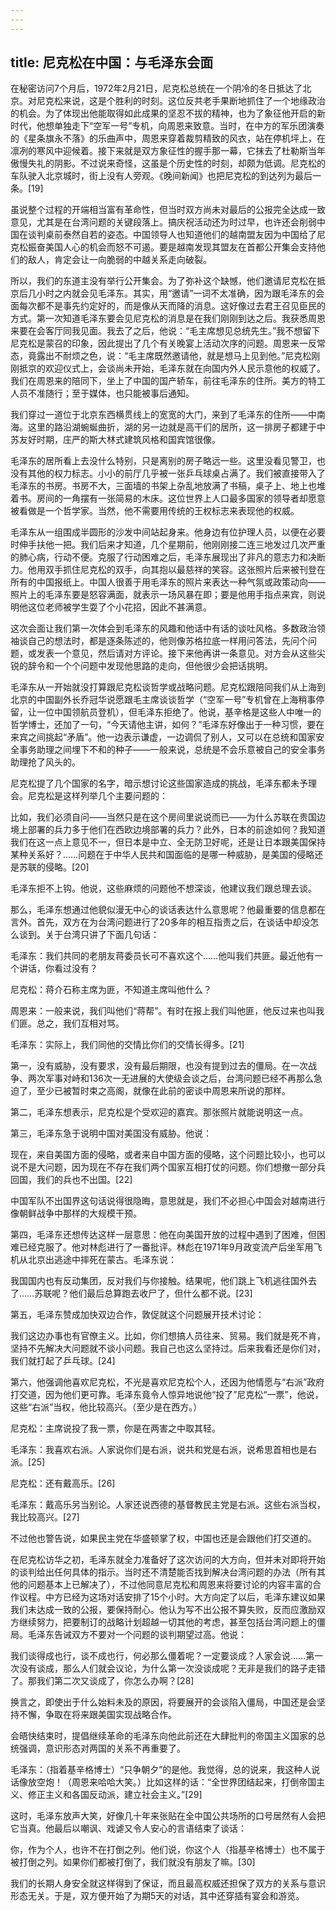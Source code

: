 ```yaml
---
---
---
```

title: 尼克松在中国：与毛泽东会面
---




在秘密访问7个月后，1972年2月21日，尼克松总统在一个阴冷的冬日抵达了北京。对尼克松来说，这是个胜利的时刻。这位反共老手果断地抓住了一个地缘政治的机会。为了体现出他能取得如此成果的坚忍不拔的精神，也为了象征他开启的新时代，他想单独走下“空军一号”专机，向周恩来致意。当时，在中方的军乐团演奏的《星条旗永不落》的乐曲声中，周恩来穿着裁剪精致的风衣，站在停机坪上，在凛冽的寒风中迎候着。接下来就是双方象征性的握手那一幕，它抹去了杜勒斯当年傲慢失礼的阴影。不过说来奇怪，这虽是个历史性的时刻，却颇为低调。尼克松的车队驶入北京城时，街上没有人旁观。《晚间新闻》也把尼克松的到达列为最后一条。[19]

虽说整个过程的开端相当富有革命性，但当时双方尚未对最后的公报完全达成一致意见，尤其是在台湾问题的关键段落上。搞庆祝活动还为时过早，也许还会削弱中国在谈判桌前泰然自若的姿态。中国领导人也知道他们的越南盟友因为中国给了尼克松振奋美国人心的机会而怒不可遏。要是越南发现其盟友在首都公开集会支持他们的敌人，肯定会让一向脆弱的中越关系走向破裂。

所以，我们的东道主没有举行公开集会。为了弥补这个缺憾，他们邀请尼克松在抵京后几小时之内就会见毛泽东。其实，用“邀请”一词不太准确，因为跟毛泽东的会面每次都不是事先约定好的，而是像从天而降的消息。这好像过去君王召见臣民的方式。第一次知道毛泽东要会见尼克松的消息是在我们刚刚到达之后。我获悉周恩来要在会客厅同我见面。我去了之后，他说：“毛主席想见总统先生。”我不想留下尼克松是蒙召的印象，因此提出了几个有关晚宴上活动次序的问题。周恩来一反常态，竟露出不耐烦之色，说：“毛主席既然邀请他，就是想马上见到他。”尼克松刚刚抵京的欢迎仪式上，会谈尚未开始，毛泽东就在向国内外人民示意他的权威了。我们在周恩来的陪同下，坐上了中国的国产轿车，前往毛泽东的住所。美方的特工人员不准随行；至于媒体，也只能被事后通知。

我们穿过一道位于北京东西横贯线上的宽宽的大门，来到了毛泽东的住所——中南海。这里的路沿湖蜿蜒曲折，湖的另一边就是高干们的居所，这一排房子都建于中苏友好时期，庄严的斯大林式建筑风格和国宾馆很像。

毛泽东的居所看上去没什么特别，只是离别的房子略远一些。这里没看见警卫，也没有其他的权力标志。小小的前厅几乎被一张乒乓球桌占满了。我们被直接带入了毛泽东的书房。书房不大，三面墙的书架上杂乱地放满了书稿，桌子上、地上也堆着书。房间的一角摆有一张简易的木床。这位世界上人口最多国家的领导者却愿意被看做是一个哲学家。当然，他不需要用传统的王权标志来表现他的权威。

毛泽东从一组围成半圆形的沙发中间站起身来。他身边有位护理人员，以便在必要时伸手扶他一把。我们后来才知道，几个星期前，他刚刚接二连三地发过几次严重的肺心病，行动不便。克服了行动困难之后，毛泽东展现出了非凡的意志力和决断力。他用双手抓住尼克松的双手，向其抱以最慈祥的笑容。这张照片后来被刊登在所有的中国报纸上。中国人很善于用毛泽东的照片来表达一种气氛或政策动向——照片上的毛泽东要是怒容满面，就表示一场风暴在即；要是他用手指点来宾，则说明他这位老师被学生耍了个小花招，因此不甚满意。

这次会面让我们第一次体会到毛泽东的风趣和他话中有话的谈吐风格。多数政治领袖谈自己的想法时，都是逐条陈述的，他则像苏格拉底一样用问答法，先问个问题，或发表一个意见，然后请对方评论。接下来他再讲一条意见。对方会从这些尖锐的辞令和一个个问题中发现他思路的走向，但他很少会把话挑明。

毛泽东从一开始就没打算跟尼克松谈哲学或战略问题。尼克松跟陪同我们从上海到北京的中国副外长乔冠华说愿跟毛主席谈谈哲学（“空军一号”专机曾在上海稍事停留，让一位中国领航员登机），但毛泽东拒绝了。他说，基辛格是这些人中唯一的哲学博士，还加了一句，“今天请他主讲，如何？”毛泽东好像出于一种习惯，要在来宾之间挑起“矛盾”。他一边表示谦虚，一边调侃了别人，又可以在总统和国家安全事务助理之间埋下不和的种子——一般来说，总统是不会乐意被自己的安全事务助理抢了风头的。

尼克松提了几个国家的名字，暗示想讨论这些国家造成的挑战，毛泽东都未予理会。尼克松是这样列举几个主要问题的：

比如，我们必须自问——当然只是在这个房间里说说而已——为什么苏联在贵国边境上部署的兵力多于他们在西欧边境部署的兵力？此外，日本的前途如何？我知道我们在这一点上意见不一，但日本是中立、全无防卫好呢，还是让日本跟美国保持某种关系好？……问题在于中华人民共和国面临的是哪一种威胁，是美国的侵略还是苏联的侵略。[20]

毛泽东拒不上钩。他说，这些麻烦的问题他不想深谈，他建议我们跟总理去谈。

那么，毛泽东想通过他貌似漫无中心的谈话表达什么意思呢？他最重要的信息都在言外。首先，双方在为台湾问题进行了20多年的相互指责之后，在谈话中却没怎么谈到。关于台湾只讲了下面几句话：

毛泽东：我们共同的老朋友蒋委员长可不喜欢这个……他叫我们共匪。最近他有一个讲话，你看过没有？

尼克松：蒋介石称主席为匪，不知道主席叫他什么？

周恩来：一般来说，我们叫他们“蒋帮”。有时在报上我们叫他匪，他反过来也叫我们匪。总之，我们互相对骂。

毛泽东：实际上，我们同他的交情比你们的交情长得多。[21]

第一，没有威胁，没有要求，没有最后期限，也没有提到过去的僵局。在一次战争、两次军事对峙和136次一无进展的大使级会谈之后，台湾问题已经不再那么急迫了，至少已被暂时束之高阁，就像在此前的密谈中周恩来所说的那样。

第二，毛泽东想表示，尼克松是个受欢迎的嘉宾。那张照片就能说明这一点。

第三，毛泽东急于说明中国对美国没有威胁。他说：

现在，来自美国方面的侵略，或者来自中国方面的侵略，这个问题比较小，也可以说不是大问题，因为现在不存在我们两个国家互相打仗的问题。你们想撤一部分兵回国，我们的兵也不出国。[22]

中国军队不出国界这句话说得很隐晦，意思就是，我们不必担心中国会对越南进行像朝鲜战争中那样的大规模干预。

第四，毛泽东还想传达这样一层意思：他在向美国开放的过程中遇到了困难，但困难已经克服了。他对林彪进行了一番批评。林彪在1971年9月政变流产后坐军用飞机从北京出逃途中摔死在蒙古。毛泽东说：

我国国内也有反动集团，反对我们与你接触。结果呢，他们跳上飞机逃往国外去了……苏联呢？他们最后总算跑去收尸了，但什么都不说。[23]

第五，毛泽东赞成加快双边合作，敦促就这个问题展开技术讨论：

我们这边办事也有官僚主义。比如，你们想搞人员往来、贸易。我们就是死不肯，坚持不先解决大问题就不谈小问题。我自己也这么坚持过。后来我看还是你们对，我们就打起了乒乓球。[24]

第六，他强调他喜欢尼克松，不光是喜欢尼克松个人，还因为他情愿与“右派”政府打交道，因为他们更可靠。毛泽东竟令人惊异地说他“投了”尼克松“一票”，他说，这些“右派”当权，他比较高兴。（至少是在西方。）

尼克松：主席说投了我一票，你是在两害之中取其轻。

毛泽东：我喜欢右派。人家说你们是右派，说共和党是右派，说希思首相也是右派。[25]

尼克松：还有戴高乐。[26]

毛泽东：戴高乐另当别论。人家还说西德的基督教民主党是右派。这些右派当权，我比较高兴。[27]

不过他也警告说，如果民主党在华盛顿掌了权，中国也还是会跟他们打交道的。

在尼克松访华之初，毛泽东就全力准备好了这次访问的大方向，但并未对即将开始的谈判给出任何具体的指示。当时还不清楚能否找到解决台湾问题的办法（所有其他的问题基本上已解决了），不过他同意尼克松和周恩来将要讨论的内容丰富的合作议程。中方已经为这场对话安排了15个小时。大方向定了以后，毛泽东建议如果我们未达成一致的公报，要保持耐心。他认为写不出公报不算失败，反而应激励双方继续努力，把要制订的战略计划超越一切其他的考虑，甚至包括台湾问题上的僵局。毛泽东告诫双方不要对一个问题的谈判期望过高。他说：

我们谈得成也行，谈不成也行，何必那么僵着呢？一定要谈成？人家会说……第一次没有谈成，那么人们就会议论，为什么第一次没谈成呢？无非是我们的路子走错了。那我们第二次又谈成了，你怎么办啊？[28]

换言之，即使出于什么始料未及的原因，将要展开的会谈陷入僵局，中国还是会坚持不懈，争取在将来跟美国实现战略合作。

会晤快结束时，提倡继续革命的毛泽东向他此前还在大肆批判的帝国主义国家的总统强调，意识形态对两国的关系不再重要了。

毛泽东：（指着基辛格博士）“只争朝夕”的是他。我觉得，总的说来，我这种人说话像放空炮！（周恩来哈哈大笑。）比如这样的话：“全世界团结起来，打倒帝国主义、修正主义和各国反动派，建立社会主义。”[29]

这时，毛泽东放声大笑，好像几十年来张贴在全中国公共场所的口号居然有人会把它当真。他最后以嘲讽、戏谑又令人安心的言语结束了谈话：

你，作为个人，也许不在打倒之列。他们说，你这个人（指基辛格博士）也不属于被打倒之列。如果你们都被打倒了，我们就没有朋友了嘛。[30]

我们的长期人身安全就这样得到了保证，而且最高权威还担保了双方的关系与意识形态无关。于是，双方便开始了为期5天的对话，其中还穿插有宴会和游览。